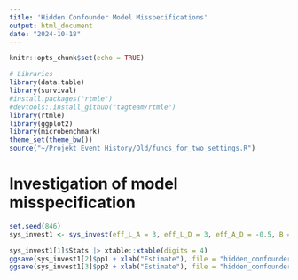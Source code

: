 ```yaml
---
title: 'Hidden Confounder Model Misspecifications'
output: html_document
date: "2024-10-18"
---
```


```r
knitr::opts_chunk$set(echo = TRUE)
```


```r
# Libraries
library(data.table)
library(survival)
#install.packages("rtmle")
#devtools::install_github("tagteam/rtmle")
library(rtmle)
library(ggplot2)
library(microbenchmark)
theme_set(theme_bw())
source("~/Projekt Event History/Old/funcs_for_two_settings.R")
```


# Investigation of model misspecification



```r
set.seed(846)
sys_invest1 <- sys_invest(eff_L_A = 3, eff_L_D = 3, eff_A_D = -0.5, B = 1000, N = 1000)

sys_invest1[1]$Stats |> xtable::xtable(digits = 4)
ggsave(sys_invest1[2]$pp1 + xlab("Estimate"), file = "hidden_confounder_cox_true.pdf")
ggsave(sys_invest1[3]$pp2 + xlab("Estimate"), file = "hidden_confounder_cox_false.pdf")
```

